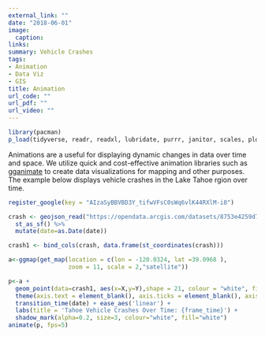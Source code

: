 ```yaml
---
external_link: ""
date: "2018-06-01"
image:
  caption: 
links:
summary: Vehicle Crashes
tags:
- Animation
- Data Viz
- GIS
title: Animation
url_code: ""
url_pdf: ""
url_video: ""
---
```


```r
library(pacman)
p_load(tidyverse, readr, readxl, lubridate, purrr, janitor, scales, plotly, tmap, leaflet, DT,lubridate,sf,xfun, ggridges, ggmap,tidycensus, leaflet, geojsonio, sf, tmap, tmaptools, DT, xfun,ceramic, gganimate, geojsonio,  gifski, transformr, ggspatial)
```

Animations are a useful for displaying dynamic changes in data over time and space. We utilize quick and cost-effective animation libraries such as [gganimate](https://github.com/thomasp85/gganimate) to create data visualizations for mapping and other purposes. The example below displays vehicle crashes in the Lake Tahoe rgion over time.

```r
register_google(key = "AIzaSyBBVBD3Y_tifwVFsC0sWq6vlK44RXlM-i8")

crash <- geojson_read("https://opendata.arcgis.com/datasets/8753e4259d7b464ead6a4b5be99f2346_16.geojson", what="sp") %>%
  st_as_sf() %>%
  mutate(date=as.Date(date))

crash1 <- bind_cols(crash, data.frame(st_coordinates(crash)))

a<-ggmap(get_map(location = c(lon = -120.0324, lat =39.0968 ),
                 zoom = 11, scale = 2,"satellite"))

p<-a +
  geom_point(data=crash1, aes(x=X,y=Y),shape = 21, colour = "white", fill = "red", size = 3, stroke = 1 ,show.legend = FALSE) +
  theme(axis.text = element_blank(), axis.ticks = element_blank(), axis.title=element_blank()) +
  transition_time(date) + ease_aes('linear') +
  labs(title = 'Tahoe Vehicle Crashes Over Time: {frame_time}') +
  shadow_mark(alpha=0.2, size=3, colour="white", fill="white")
animate(p, fps=5)
```